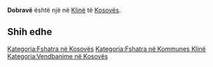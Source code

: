 {{Fshat në 
 | Emri                = Dobravë
 | EmriAlt                = 
 | NAME_SHORT_FORM=      
 | NAME_GENERIC=      
 | NAME_SORT_NAME_RO=      DOBRAVE
 | FULL_NAME_RO = Dobravë
 | FULL_NAME_ND_RO=Dobrave
 | SORT_NAME_RG=DOBRAVE
 | FULL_NAME_RG=Dobravë
 | FULL_NAME_ND_RG=Dobrave
 | SRP_NAME_SHORT_FORM=      
 | SRP_NAME_GENERIC=      
 | SRP_NAME_SORT_NAME_RO=      
 | SRP_FULL_NAME_RO = 
 | SRP_FULL_NAME_ND_RO=
 | SRP_SORT_NAME_RG=
 | SRP_FULL_NAME_RG=
 | SRP_FULL_NAME_ND_RG=
 | Emri (Rasa dhanore) = 
 | Figura              = 
 | Shteti              = Kosovo
 | Komuna              = Klinë
 | Kodi postar         = 
 | Sipërfaqja          = 

 | Popullsia           = 

 | Regj. i popullsisë  = 
 | Dend. e popullsisë  = 
 | Faqja zyrtare       = 
 <!--- Koordinatat ----> 
 | Gjerësia            = 42.254722
 | Gjatësia            = 21.196667
 | Lartësia            = 
}}
'''Dobravë''' është një [[]] në [[Klinë]] të [[Kosovës]].

<!-- == Gjeografia == -->
<!-- == Historia == -->
<!-- == Demografia == -->
== Shih edhe ==
{{Komuna Klinë}}
{{Kosovo-Administrata-Cung}}

[[Kategoria:Fshatra në Kosovës]]
[[Kategoria:Fshatra në Kommunes Klinë]]
[[Kategoria:Vendbanime në Kosovës]]